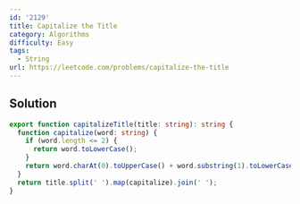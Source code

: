 ```yaml
---
id: '2129'
title: Capitalize the Title
category: Algorithms
difficulty: Easy
tags:
  - String
url: https://leetcode.com/problems/capitalize-the-title
---
```


## Solution

```typescript filename="solution.ts" copy
export function capitalizeTitle(title: string): string {
  function capitalize(word: string) {
    if (word.length <= 2) {
      return word.toLowerCase();
    }
    return word.charAt(0).toUpperCase() + word.substring(1).toLowerCase();
  }
  return title.split(' ').map(capitalize).join(' ');
}
```
